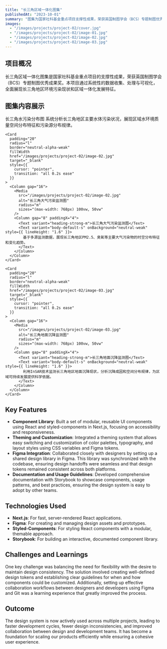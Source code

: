 ```yaml
---
title: "长三角区域一体化图集"
publishedAt: "2023-10-01"
summary: "图集为国家社科基金重点项目支撑性成果，荣获英国制图学会（BCS）专题制图优秀成果奖。作为团队成员参与到专题图绘制之中，主要完成水污染、大气污染、地面沉降等选题数据的收集、处理与可视化。"
images:
  - "/images/projects/project-02/cover.jpg"
  - "/images/projects/project-02/image-01.jpg"
  - "/images/projects/project-02/image-02.jpg"
  - "/images/projects/project-02/image-03.jpg"
---
```


## 项目概况

长三角区域一体化图集是国家社科基金重点项目的支撑性成果，荣获英国制图学会（BCS）专题制图优秀成果奖。本项目通过系统性的数据收集、处理与可视化，全面展现长三角地区环境污染现状和区域一体化发展特征。

## 图集内容展示

<Column gap="32" marginBottom="40">
  <Grid columns="2" gap="32" s={{ columns: "1" }}>
    <Card 
      padding="20" 
      radius="l" 
      border="neutral-alpha-weak" 
      fillWidth
      href="/images/projects/project-02/image-01.jpg"
      target="_blank"
      style={{ 
        cursor: "pointer",
        transition: "all 0.2s ease"
      }}
    >
      <Column gap="16">
        <Media 
          src="/images/projects/project-02/image-01.jpg" 
          alt="长三角水污染分布图" 
          radius="m" 
          sizes="(max-width: 768px) 100vw, 50vw"
        />
        <Column gap="8" paddingX="4">
          <Text variant="heading-strong-m">长三角水污染分布图</Text>
          <Text variant="body-default-s" onBackground="neutral-weak" style={{ lineHeight: "1.6" }}>
            系统分析长三角地区主要水体污染状况，展现区域水环境质量空间分布特征和污染源分布规律。
          </Text>
        </Column>
      </Column>
    </Card>

    <Card 
      padding="20" 
      radius="l" 
      border="neutral-alpha-weak" 
      fillWidth
      href="/images/projects/project-02/image-02.jpg"
      target="_blank"
      style={{ 
        cursor: "pointer",
        transition: "all 0.2s ease"
      }}
    >
      <Column gap="16">
        <Media 
          src="/images/projects/project-02/image-02.jpg" 
          alt="长三角大气污染监测图" 
          radius="m" 
          sizes="(max-width: 768px) 100vw, 50vw"
        />
        <Column gap="8" paddingX="4">
          <Text variant="heading-strong-m">长三角大气污染监测图</Text>
          <Text variant="body-default-s" onBackground="neutral-weak" style={{ lineHeight: "1.6" }}>
            基于多源监测数据，展现长三角地区PM2.5、臭氧等主要大气污染物的时空分布特征和变化趋势。
          </Text>
        </Column>
      </Column>
    </Card>

    <Card 
      padding="20" 
      radius="l" 
      border="neutral-alpha-weak" 
      fillWidth
      href="/images/projects/project-02/image-03.jpg"
      target="_blank"
      style={{ 
        cursor: "pointer",
        transition: "all 0.2s ease"
      }}
    >
      <Column gap="16">
        <Media 
          src="/images/projects/project-02/image-03.jpg" 
          alt="长三角地面沉降监测图" 
          radius="m" 
          sizes="(max-width: 768px) 100vw, 50vw"
        />
        <Column gap="8" paddingX="4">
          <Text variant="heading-strong-m">长三角地面沉降监测图</Text>
          <Text variant="body-default-s" onBackground="neutral-weak" style={{ lineHeight: "1.6" }}>
            利用InSAR技术监测长三角地区地面沉降现状，分析沉降成因和空间分布规律，为区域可持续发展提供科学依据。
          </Text>
        </Column>
      </Column>
    </Card>
  </Grid>
</Column>

## Key Features

- **Component Library**: Built a set of modular, reusable UI components using React and styled-components in Next.js, focusing on accessibility and responsiveness.
- **Theming and Customization**: Integrated a theming system that allows easy switching and customization of color palettes, typography, and layout styles using CSS variables and Figma tokens.
- **Figma Integration**: Collaborated closely with designers by setting up a shared design library in Figma. This library was synchronized with the codebase, ensuring design handoffs were seamless and that design tokens remained consistent across both platforms.
- **Documentation and Usage Guidelines**: Developed comprehensive documentation with Storybook to showcase components, usage patterns, and best practices, ensuring the design system is easy to adopt by other teams.

## Technologies Used

- **Next.js**: For fast, server-rendered React applications.
- **Figma**: For creating and managing design assets and prototypes.
- **Styled-Components**: For styling React components with a modular, themable approach.
- **Storybook**: For building an interactive, documented component library.

## Challenges and Learnings

One key challenge was balancing the need for flexibility with the desire to maintain design consistency. The solution involved creating well-defined design tokens and establishing clear guidelines for when and how components could be customized. Additionally, setting up effective collaboration workflows between designers and developers using Figma and Git was a learning experience that greatly improved the process.

## Outcome

The design system is now actively used across multiple projects, leading to faster development cycles, fewer design inconsistencies, and improved collaboration between design and development teams. It has become a foundation for scaling our products efficiently while ensuring a cohesive user experience.